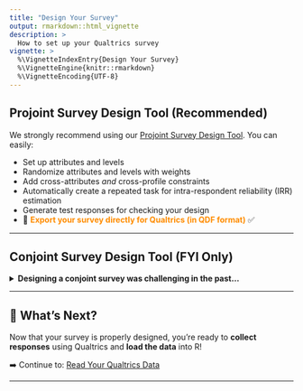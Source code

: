 ```yaml
---
title: "Design Your Survey"
output: rmarkdown::html_vignette
description: >
  How to set up your Qualtrics survey
vignette: >
  %\VignetteIndexEntry{Design Your Survey}
  %\VignetteEngine{knitr::rmarkdown}
  %\VignetteEncoding{UTF-8}
---
```


## Projoint Survey Design Tool (Recommended)

We strongly recommend using our [Projoint Survey Design Tool](https://projoint.aaronrkaufman.com/). You can easily: 

- Set up attributes and levels
- Randomize attributes and levels with weights
- Add cross-attributes *and* cross-profile constraints
- Automatically create a repeated task for intra-respondent reliability (IRR) estimation
- Generate test responses for checking your design
- 🚀 <span style="color:DarkOrange"><b>Export your survey directly for Qualtrics (in QDF format)</b></span> ✅

---

## Conjoint Survey Design Tool (FYI Only)

<details>
<summary><b>Designing a conjoint survey was challenging in the past...</b></summary>

### 1 Generate a JavaScript or PHP randomizer

Many researchers used Anton Strezhnev's **Conjoint Survey Design Tool** (Link: [conjointSDT](https://github.com/astrezhnev/conjointsdt/)).  
Strezhnev’s guide to designing and implementing conjoint surveys in Qualtrics is excellent.

In short, researchers use ConjointSDT to produce a JavaScript or PHP randomizer.

#### JavaScript

The JavaScript randomizer can be inserted into the first screen of your Qualtrics survey using **Edit Question JavaScript**. Example screenshot:  

![](../man/figures/embedded_js.png){#id .class width=80% height=80%}

- Example JavaScript: [Download here](https://raw.githubusercontent.com/yhoriuchi/projoint/master/data-raw/example.js)

The JavaScript runs internally within Qualtrics and generates *embedded fields* for each conjoint task.  
For example:

- `"K-1-1-7"` = value for the 7th attribute, first profile, first task
- `"K-5-2-5"` = value for the 5th attribute, second profile, fifth task

#### PHP

Alternatively, the PHP randomizer must be hosted externally.

Example hosted on our server:  
https://www.horiuchi.org/php/ACHR_Modified_2.php  
(PHP file [here](https://raw.githubusercontent.com/yhoriuchi/projoint/master/data-raw/ACHR_Modified_2.php))

This method was used in:  
[Agadjanian, Carey, Horiuchi, and Ryan (2023)](https://www.nowpublishers.com/article/Details/QJPS-21119)

---

### 2 Modify your JavaScript or PHP randomizer

You may want to add constraints — for example, **prevent ties** between profiles.  
To do this, you can manually modify your JavaScript or PHP.

In the future, **projoint** will offer easier ways to add constraints!  
Until then, resources like [OpenAI’s GPT-4](https://openai.com/gpt-4) can help you edit scripts.

Example PHP snippet ensuring racial balance between profiles:

```php
$treat_profile_one = "B-" . (string)$p . "-1-" . (string)$treat_number;
$treat_profile_two = "B-" . (string)$p . "-2-" . (string)$treat_number;
$cond1 = $returnarray[$treat_profile_one] == "White" && $returnarray[$treat_profile_two] == $type;
$cond2 = $returnarray[$treat_profile_two] == "White" && $returnarray[$treat_profile_one] == $type;

if ($cond1 or $cond2) {
  $complete = True;
}
```

If you have good examples of manual constraints, please email [Yusaku Horiuchi](mailto:yusaku.horiuchi@gmail.com)!

---

### 3 Add conjoint tables with embedded fields in Qualtrics

After generating the randomizer, you must create **HTML tables** displaying embedded fields for each task.

Example of the first task:

![](../man/figures/screenshot_first.png){#id .class width=80% height=80%}

- Example HTML file: [task_first.html](https://raw.githubusercontent.com/yhoriuchi/projoint/master/data-raw/task_first.html)

Each conjoint study typically includes **5-10 tasks**.

The embedded fields update across tasks:  
e.g., `"K-1..."` for Task 1, `"K-2..."` for Task 2, and so on.

---

#### Adding a repeated task (recommended!)

It’s easy to create a **repeated task** for intra-respondent reliability (IRR) estimation:

- Copy the HTML for Task 1 later into the survey (e.g., after Task 5)
- **Flip** Profile 1 and Profile 2 (swap embedded field digits)

Example repeated task:

![](../man/figures/screenshot_last.png){#id .class width=80% height=80%}

- Example HTML: [task_repeated.html](https://raw.githubusercontent.com/yhoriuchi/projoint/master/data-raw/task_repeated.html)

---

### 4 Sample Qualtrics survey template

We provide a full **Qualtrics QSF file** ready to use!

```r
library(downloadthis)
download_link(
  link = "https://raw.githubusercontent.com/yhoriuchi/projoint/master/data-raw/CHKKK_Mummolo_and_Nall_full_replication_W1_Lucid_-_August_2021.qsf",
  button_label = "Download QSF file",
  button_type = "danger",
  has_icon = TRUE,
  icon = "fa fa-save",
  self_contained = FALSE
)
```

This file recreates a standard conjoint survey setup based on Mummolo and Nall (2017).

</details>

---

## 🌟 What's Next?

Now that your survey is properly designed, you're ready to **collect responses** using Qualtrics and **load the data** into R!

➡️ Continue to: [Read Your Qualtrics Data](read.html)

---
